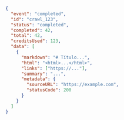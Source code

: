 ```json
{
  "event": "completed",
  "id": "crawl_123",
  "status": "completed",
  "completed": 42,
  "total": 42,
  "creditsUsed": 123,
  "data": [
    {
      "markdown": "# Título...",
      "html": "<html>...</html>",
      "links": ["https://..."],
      "summary": "...",
      "metadata": {
        "sourceURL": "https://example.com",
        "statusCode": 200
      }
    }
  ]
}
```
